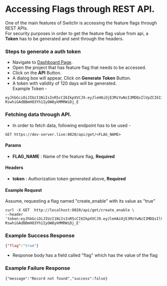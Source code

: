 # Accessing Flags through REST API.
One of the main features of Switchr is accessing the feature flags through REST APIs.\
For security purposes in order to get the feature flag value from api, a **Token** has to be generated and sent through the headers.

### Steps to generate a auth token
- Navigate to [Dashboard Page]("/dashboard").
- Open the project that has feature flag that needs to be accessed.
- Click on the **API** Button. 
- A dialog box will appear, Click on **Generate Token** Button.
- A token with validity of 120 days will be generated.\
Example Token - 
```
eyJhbGciOiJIUzI1NiIsInR5cCI6IkpXVCJ9.eyJleHAiOjE3MzYwNzI3MDQsIlVpZCI6IiIsIlR5cGUiOiJhcGktdG9rZW4iLCJFbWFpbCI6IiIsIlJvbGUiOjAsIldasdasI6ImRkNjFmOTlkLWU4MGEtNDhlYS04ODA2LWNmN2VjNmNjNTM5NyJ9.WGpNELEtE-RswhiGAdBBmHO3Yh1IyOW8ykMMRWiDj_E
```

### Fetching data through API.
- In order to fetch data, following endpoint has to be used - 
```
GET https://dev-server.live:8020/api/get/<FLAG_NAME>
``` 

#### Params
- **FLAG_NAME** : Name of the feature flag, **Required**

#### Headers
- **token** : Authorization token generated above, **Required**

#### Example Request
Assume, requesting a flag named "create_enable" with its value as "true"
```
curl -X GET  http://localhost:8020/api/get/create_enable \
--header 'token:eyJhbGciOiJIUzI1NiIsInR5cCI6IkpXVCJ9.eyJleHAiOjE3MzYwNzI3MDQsIlVpZCI6IiIsIlR5cGUiOiJhcGktdG9rZW4iLCdaskdjkasIiIsIlJvbGUiOjAsIlBpZCI6ImRkNjFmOTlkLWU4MGEtNDhlYS04ODA2LWNmN2VjNmNjNTM5NyJ9.WGpNELEtE-RswhiGAdBBmHO3Yh1IyOW8ykMMRWiDj_E'
```

### Example Success Response
``` json
{"flag":"true"} 
```
- Response body has a field called "flag" which has the value of the flag

### Example Failure Response
```
{"message":"Record not found","success":false}
```